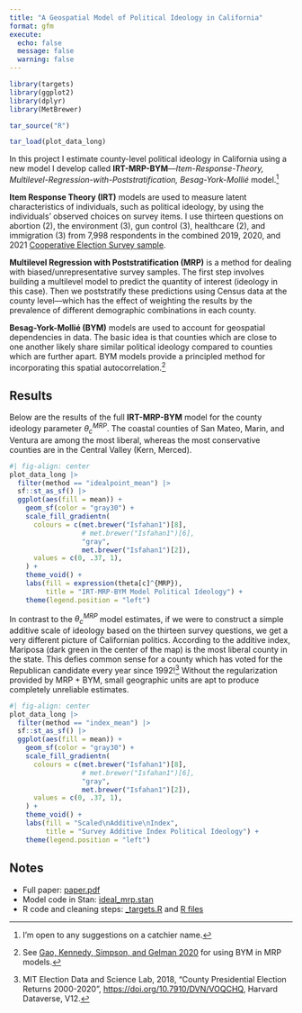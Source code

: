 ```yaml
---
title: "A Geospatial Model of Political Ideology in California"
format: gfm
execute: 
  echo: false
  message: false
  warning: false
---
```


```r
library(targets)
library(ggplot2)
library(dplyr)
library(MetBrewer)

tar_source("R")

tar_load(plot_data_long)
```

In this project I estimate county-level political ideology in California using a new model I develop called **IRT-MRP-BYM**---*Item-Response-Theory, Multilevel-Regression-with-Poststratification, Besag-York-Mollié* model.[^1] 

[^1]: I'm open to any suggestions on a catchier name.

**Item Response Theory (IRT)** models are used to measure latent characteristics of individuals, such as political ideology, by using the individuals' observed choices on survey items. I use thirteen questions on abortion (2), the environment (3), gun control (3), healthcare (2), and immigration (3) from 7,998 respondents in the combined 2019, 2020, and 2021 [Cooperative Election Survey sample](https://cces.gov.harvard.edu/). 

**Multilevel Regression with Poststratification (MRP)** is a method for dealing with biased/unrepresentative survey samples. The first step involves building a multilevel model to predict the quantity of interest (ideology in this case). Then we poststratify these predictions using Census data at the county level---which has the effect of weighting the results by the prevalence of different demographic combinations in each county.

**Besag-York-Mollié (BYM)** models are used to account for geospatial dependencies in data. The basic idea is that counties which are close to one another likely share similar political ideology compared to counties which are further apart. BYM models provide a principled method for incorporating this spatial autocorrelation.[^2]

[^2]: See [Gao, Kennedy, Simpson, and Gelman 2020](https://arxiv.org/abs/1908.06716) for using BYM in MRP models.

## Results

Below are the results of the full **IRT-MRP-BYM** model for the county ideology parameter $\theta_c^{MRP}$. The coastal counties of San Mateo, Marin, and Ventura are among the most liberal, whereas the most conservative counties are in the Central Valley (Kern, Merced).

```r
#| fig-align: center
plot_data_long |> 
  filter(method == "idealpoint_mean") |> 
  sf::st_as_sf() |> 
  ggplot(aes(fill = mean)) +
    geom_sf(color = "gray30") +
    scale_fill_gradientn(
      colours = c(met.brewer("Isfahan1")[8], 
                  # met.brewer("Isfahan1")[6],
                  "gray",
                  met.brewer("Isfahan1")[2]),
      values = c(0, .37, 1),
    ) +
    theme_void() +
    labs(fill = expression(theta[c]^{MRP}),
         title = "IRT-MRP-BYM Model Political Ideology") +
    theme(legend.position = "left")
```

In contrast to the $\theta_c^{MRP}$ model estimates, if we were to construct a simple additive scale of ideology based on the thirteen survey questions, we get a very different picture of Californian politics. According to the additive index, Mariposa (dark green in the center of the map) is the most liberal county in the state. This defies common sense for a county which has voted for the Republican candidate every year since 1992![^3] Without the regularization provided by MRP + BYM, small geographic units are apt to produce completely unreliable estimates.

[^3]: MIT Election Data and Science Lab, 2018, "County Presidential Election Returns 2000-2020", <https://doi.org/10.7910/DVN/VOQCHQ>, Harvard Dataverse, V12.

```r
#| fig-align: center
plot_data_long |> 
  filter(method == "index_mean") |> 
  sf::st_as_sf() |> 
  ggplot(aes(fill = mean)) +
    geom_sf(color = "gray30") +
    scale_fill_gradientn(
      colours = c(met.brewer("Isfahan1")[8], 
                  # met.brewer("Isfahan1")[6],
                  "gray",
                  met.brewer("Isfahan1")[2]),
      values = c(0, .37, 1),
    ) +
    theme_void() +
    labs(fill = "Scaled\nAdditive\nIndex",
         title = "Survey Additive Index Political Ideology") +
    theme(legend.position = "left")
```

## Notes

- Full paper: [paper.pdf](https://github.com/bwilden/spatial-irt/blob/main/paper.pdf)
- Model code in Stan: [ideal_mrp.stan](https://github.com/bwilden/spatial-irt/blob/main/stan/ideal_mrp.stan)
- R code and cleaning steps: [_targets.R](https://github.com/bwilden/spatial-irt/blob/main/_targets.R) and [R files](https://github.com/bwilden/spatial-irt/tree/main/R)
